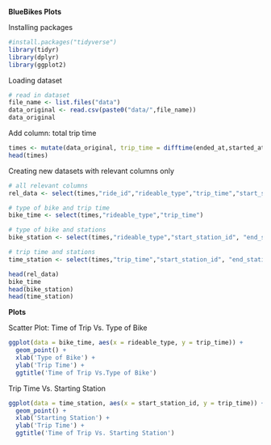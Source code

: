 **BlueBikes Plots**

Installing packages

```r
#install.packages("tidyverse")
library(tidyr) 
library(dplyr) 
library(ggplot2)
```

Loading dataset

```r
# read in dataset
file_name <- list.files("data")
data_original <- read.csv(paste0("data/",file_name))
data_original
```

Add column: total trip time

```r
times <- mutate(data_original, trip_time = difftime(ended_at,started_at, units = "mins"))
head(times)
```

Creating new datasets with relevant columns only

```r
# all relevant columns
rel_data <- select(times,"ride_id","rideable_type","trip_time","start_station_id", "end_station_id")

# type of bike and trip time
bike_time <- select(times,"rideable_type","trip_time")

# type of bike and stations
bike_station <- select(times,"rideable_type","start_station_id", "end_station_id")

# trip time and stations
time_station <- select(times,"trip_time","start_station_id", "end_station_id")

head(rel_data)
bike_time
head(bike_station)
head(time_station)
```

**Plots**

Scatter Plot: Time of Trip Vs. Type of Bike

```r
ggplot(data = bike_time, aes(x = rideable_type, y = trip_time)) +
  geom_point() +
  xlab('Type of Bike') +
  ylab('Trip Time') +
  ggtitle('Time of Trip Vs.Type of Bike')
```

Trip Time Vs. Starting Station

```r
ggplot(data = time_station, aes(x = start_station_id, y = trip_time)) +
  geom_point() +
  xlab('Starting Station') +
  ylab('Trip Time') +
  ggtitle('Time of Trip Vs. Starting Station')
```
